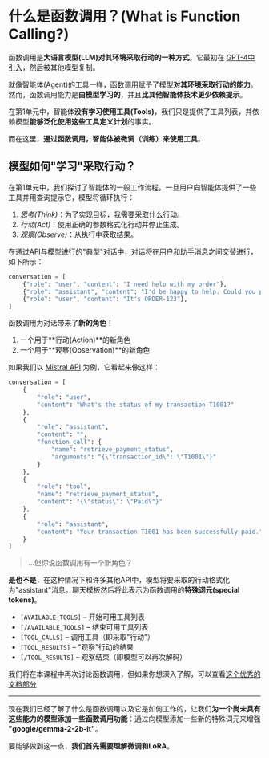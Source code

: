 # 什么是函数调用？(What is Function Calling?)

函数调用是**大语言模型(LLM)对其环境采取行动的一种方式**。它最初在 [GPT-4中引入](https://openai.com/index/function-calling-and-other-api-updates/)，然后被其他模型复制。

就像智能体(Agent)的工具一样，函数调用赋予了模型**对其环境采取行动的能力**。然而，函数调用能力是**由模型学习的**，并且**比其他智能体技术更少依赖提示**。

在第1单元中，智能体**没有学习使用工具(Tools)**，我们只是提供了工具列表，并依赖模型**能够泛化使用这些工具定义计划**的事实。

而在这里，**通过函数调用，智能体被微调（训练）来使用工具**。

## 模型如何"学习"采取行动？

在第1单元中，我们探讨了智能体的一般工作流程。一旦用户向智能体提供了一些工具并用查询提示它，模型将循环执行：

1. *思考(Think)*：为了实现目标，我需要采取什么行动。
2. *行动(Act)*：使用正确的参数格式化行动并停止生成。
3. *观察(Observe)*：从执行中获取结果。

在通过API与模型进行的"典型"对话中，对话将在用户和助手消息之间交替进行，如下所示：

```python
conversation = [
    {"role": "user", "content": "I need help with my order"},
    {"role": "assistant", "content": "I'd be happy to help. Could you provide your order number?"},
    {"role": "user", "content": "It's ORDER-123"},
]
```

函数调用为对话带来了**新的角色**！

1. 一个用于**行动(Action)**的新角色
2. 一个用于**观察(Observation)**的新角色

如果我们以 [Mistral API](https://docs.mistral.ai/capabilities/function_calling/) 为例，它看起来像这样：

```python
conversation = [
    {
        "role": "user",
        "content": "What's the status of my transaction T1001?"
    },
    {
        "role": "assistant",
        "content": "",
        "function_call": {
            "name": "retrieve_payment_status",
            "arguments": "{\"transaction_id\": \"T1001\"}"
        }
    },
    {
        "role": "tool",
        "name": "retrieve_payment_status",
        "content": "{\"status\": \"Paid\"}"
    },
    {
        "role": "assistant",
        "content": "Your transaction T1001 has been successfully paid."
    }
]
```

> ...但你说函数调用有一个新角色？

**是也不是**，在这种情况下和许多其他API中，模型将要采取的行动格式化为"assistant"消息。聊天模板然后将此表示为函数调用的**特殊词元(special tokens)**。

- `[AVAILABLE_TOOLS]` – 开始可用工具列表  
- `[/AVAILABLE_TOOLS]` – 结束可用工具列表  
- `[TOOL_CALLS]` – 调用工具（即采取"行动"）  
- `[TOOL_RESULTS]` – "观察"行动的结果  
- `[/TOOL_RESULTS]` – 观察结束（即模型可以再次解码）

我们将在本课程中再次讨论函数调用，但如果你想深入了解，可以查看[这个优秀的文档部分](https://docs.mistral.ai/capabilities/function_calling/)

---

现在我们已经了解了什么是函数调用以及它是如何工作的，让我们**为一个尚未具有这些能力的模型添加一些函数调用功能**：通过向模型添加一些新的特殊词元来增强 **"google/gemma-2-2b-it"**。

要能够做到这一点，**我们首先需要理解微调和LoRA**。